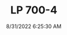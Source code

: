 ---
width: 4000
height: 6000
title: LP 700-4
description: Lamborghini Aventador LP 700-4 interior in Dripping Springs, TX.
date: 8/31/2022 6:25:30 AM
cameraMake: Sony
cameraModel: ILCE-7M3
lens: 50mm F1.4 DG HSM | Art 018
settingsfStop: f/1.4
settingsISO: ISO 100
settingsShutter: 1/50
settingsFocalLength: 50 mm
---